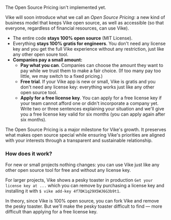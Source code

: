 
<Construction>The Open Source Pricing isn't implemented yet.</Construction>

<div style={{display: 'flex', justifyContent: 'center', marginTop: 37, marginBottom: 30}}>
<OpenSourceSVG />
</div>

Vike will soon introduce what we call an *Open Source Pricing*: a new kind of business model that keeps Vike open source, as well as accessible (so that everyone, regardless of financial resources, can use Vike).

- The entire code **stays 100% open source** (MIT License).
- Everything **stays 100% gratis for engineers**. You don't need any license key and you get the full Vike experience without any restriction, just like any other open soure tool.
- **Companies pay a small amount:**
  - **Pay what you can**. Companies can choose the amount they want to pay while we trust them to make a fair choice. (If too many pay too little, we may switch to a fixed pricing.)
  - **Free trial**. If your Vike app is new or small, Vike is gratis and you don't need any license key: everything works just like any other open source tool.
  - **Apply for a free license key**.  You can apply for a free license key if your team cannot afford one or didn't incorporate a company yet. Write two or three sentences explaining your situation and we'll give you a free license key valid for six months (you can apply again after six months).

The Open Source Pricing is a major milestone for Vike's growth. It preserves what makes open source special while ensuring Vike's priorities are aligned with your interests through a transparent and sustainable relationship.

### How does it work?

For new or small projects nothing changes: you can use Vike just like any other open source tool for free and without any license key.

For larger projects, Vike shows a pesky toaster in production `Get your license key at ...` which you can remove by purchasing a license key and installing it with `$ vike add-key 4f7DK1q29X5WJ6G3b9t1`.

In theory, since Vike is 100% open source, you can fork Vike and remove the pesky toaster. But we'll make the pesky toaster difficult to find &mdash; more difficult than applying for a free license key.
